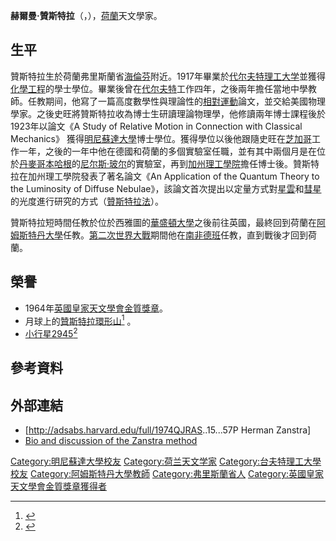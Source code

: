 {{Infobox scientist
|name              =  赫爾曼·贊斯特拉<BR>Herman Zanstra
|image             =
|image_size        =
|caption           = 
|birth_date        = {{Birth date|1894|11|3|df=yes}} 
|birth_place       = {{NED}}[[弗里斯蘭省|弗里斯蘭省]][[Schoterland|Schoterland]]
|death_date        = {{death date and age|1972|10|2|1894|11|3|df=yes}} 
|death_place       = {{NED}}[[北荷蘭省|北荷蘭省]][[哈勒姆|哈勒姆]]
|residence         = 
|citizenship       = {{NED}}
|nationality       = {{NED}}
|field             = [[天文學家|天文學家]]
|work_institutions = [[阿姆斯特丹大學|阿姆斯特丹大學]]
|alma_mater        = [[代尔夫特理工大学|代尔夫特理工大学]]<br>[[明尼苏达大学|明尼苏达大学]]
|doctoral_advisor  = [[威廉·弗朗西斯·格雷·史旺|威廉·弗朗西斯·格雷·史旺]]
|doctoral_students = 
|known_for         = 
|author_abbrev_bot = 
|author_abbrev_zoo = 
|influences        = 
|influenced        = 
|prizes            = 
|religion          = 
|footnotes         = 
|signature         =
}}
'''赫爾曼·贊斯特拉'''（{{lang-nl|'''Herman Zanstra'''}}，{{bd|1894年|11月3日|1972年|10月2日}}），[[荷蘭|荷蘭]]天文學家。

==生平==
贊斯特拉生於荷蘭弗里斯蘭省[[海倫芬|海倫芬]]附近。1917年畢業於[[代尔夫特理工大学|代尔夫特理工大学]]並獲得[[化學工程|化學工程]]的學士學位。畢業後曾在[[代尔夫特|代尔夫特]]工作四年，之後兩年擔任當地中學教師。任教期间，他寫了一篇高度數學性與理論性的[[相對速度|相對運動]]論文，並交給美國物理學家{{link-en|威廉·弗朗西斯·格雷·史旺|William Francis Gray Swann}}。之後史旺將贊斯特拉收為博士生研讀理論物理學，他修讀兩年博士課程後於1923年以論文《A Study of Relative Motion in Connection with Classical Mechanics》 獲得[[明尼蘇達大學|明尼蘇達大學]]博士學位。獲得學位以後他跟隨史旺在[[芝加哥|芝加哥]]工作一年，之後的一年中他在德國和荷蘭的多個實驗室任職，並有其中兩個月是在位於[[丹麥|丹麥]][[哥本哈根|哥本哈根]]的[[尼尔斯·玻尔|尼尔斯·玻尔]]的實驗室，再到[[加州理工學院|加州理工學院]]擔任博士後。贊斯特拉在加州理工學院發表了著名論文《An Application of the Quantum Theory to the Luminosity of Diffuse Nebulae》，該論文首次提出以定量方式對[[星雲|星雲]]和[[彗星|彗星]]的光度進行研究的方式（[[贊斯特拉法|贊斯特拉法]]）。

贊斯特拉短時間任教於位於西雅圖的[[華盛頓大學|華盛頓大學]]之後前往英國，最終回到荷蘭在[[阿姆斯特丹大學|阿姆斯特丹大學]]任教。[[第二次世界大戰|第二次世界大戰]]期間他在[[南非|南非]][[德班|德班]]任教，直到戰後才回到荷蘭。

==榮譽==
*1964年[[英國皇家天文學會金質獎章|英國皇家天文學會金質獎章]]。
*月球上的[[贊斯特拉環形山|贊斯特拉環形山]]<ref>{{cite web|title=Planetary Names: Crater, craters: Zanstra on Moon|url=http://planetarynames.wr.usgs.gov/Feature/6700|website=Gazeteer of Planetary Nomenclature|publisher=IAU|accessdate=27 June 2014|archive-date=2019-06-13|archive-url=https://web.archive.org/web/20190613201710/https://planetarynames.wr.usgs.gov/Feature/6700|dead-url=no}}</ref> 。
*[[小行星2945|小行星2945]]<ref name="Encyclopedia of Astronomers">{{cite book|last1=Hockey|first1=Thomas et al.|title=Biographical Encyclopedia of Astronomers|url=https://archive.org/details/biographicalency00hock_878|date=2007|publisher=Springer|isbn=978-0-387-31022-0|pages=[https://archive.org/details/biographicalency00hock_878/page/n1283 1257]–1258}}</ref>

==參考資料==
{{reflist}}

==外部連結==
*[http://adsabs.harvard.edu/full/1974QJRAS..15...57P Herman Zanstra]
*[https://web.archive.org/web/20060925012518/http://www.shpltd.co.uk/osterbrock-herman.pdf Bio and discussion of the Zanstra method]
{{英国皇家天文学会金质奖章获得者}}
{{Authority control}}
{{DEFAULTSORT:Zanstra, Herman}}
[[Category:明尼蘇達大學校友|Category:明尼蘇達大學校友]]
[[Category:荷兰天文学家|Category:荷兰天文学家]]
[[Category:台夫特理工大學校友|Category:台夫特理工大學校友]]
[[Category:阿姆斯特丹大學教師|Category:阿姆斯特丹大學教師]]
[[Category:弗里斯蘭省人|Category:弗里斯蘭省人]]
[[Category:英國皇家天文學會金質獎章獲得者|Category:英國皇家天文學會金質獎章獲得者]]
